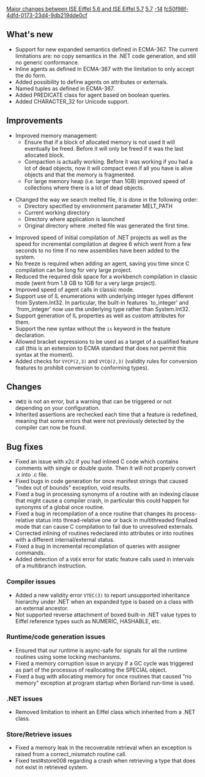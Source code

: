 [[Property:title|Major changes between ISE Eiffel 5.6 and ISE Eiffel 5.7]]
[[Property:link_title|5.7]]
[[Property:weight|-14]]
[[Property:uuid|fc50f98f-4dfd-0173-23d4-9db219dde0cf]]
==What's new==

{{seealso|[[Differences between standard ECMA-367 and Eiffel Software implementation|Differences between standard ECMA-367 and Eiffel Software implementation]] }}
* Support for new expanded semantics defined in ECMA-367. The current limitations are: no copy semantics in the .NET code generation, and still no generic conformance.
* Inline agents as defined in ECMA-367 with the limitation to only accept the do form.
* Added possibility to define agents on attributes or externals.
* Named tuples as defined in ECMA-367.
* Added <eiffel>PREDICATE</eiffel> class for agent based on boolean queries.
* Added <eiffel>CHARACTER_32</eiffel> for Unicode support.

==Improvements==
* Improved memory management: 
** Ensure that if a block of allocated memory is not used it will eventually be freed. Before it will only be freed if it was the last allocated block.
** Compaction is actually working. Before it was working if you had a lot of dead objects, now it will compact even if all you have is alive objects and that the memory is fragmented.
** For large memory heap (i.e. larger than 1GB) improved speed of collections where there is a lot of dead objects.

* Changed the way we search melted file, it is done in the following order: 
** Directory specified by environment parameter MELT_PATH
** Current working directory
** Directory where application is launched
** Original directory where .melted file was generated the first time.

* Improved speed of initial compilation of .NET projects as well as the speed for incremental compilation at degree 6 which went from a few seconds to no time if no new assemblies have been added to the system.
* No freeze is required when adding an agent, saving you time since C compilation can be long for very large project.
* Reduced the required disk space for a workbench compilation in classic mode (went from 1.8 GB to 1GB for a very large project).
* Improved speed of agent calls in classic mode.
* Support use of IL enumerations with underlying integer types different from System.Int32. In particular, the built-in features `to_integer' and `from_integer' now use the underlying type rather than System.Int32.
* Support generation of IL properties as well as custom attributes for them.
* Support the new syntax without the <code>is</code> keyword in the feature declaration.
* Allowed bracket expressions to be used as a target of a qualified feature call (this is an extension to ECMA standard that does not permit this syntax at the moment).
* Added checks for <code>VYCP(2,3)</code> and <code>VYCQ(2,3)</code> (validity rules for conversion features to prohibit conversion to conforming types).

==Changes==
* <code>VWEQ</code> is not an error, but a warning that can be triggered or not depending on your configuration.
* Inherited assertions are rechecked each time that a feature is redefined, meaning that some errors that were not previously detected by the compiler can now be found.

==Bug fixes==
* Fixed an issue with x2c if you had inlined C code which contains comments with single or double quote. Then it will not properly convert .x into .c file.
* Fixed bugs in code generation for once manifest strings that caused "index out of bounds" exception, void results.
* Fixed a bug in processing synonyms of a routine with an indexing clause that might cause a compiler crash, in particular this could happen for synonyms of a global once routine.
* Fixed a bug in recompilation of a once routine that changes its process-relative status into thread-relative one or back in multithreaded finalized mode that can cause C compilation to fail due to unresolved externals.
* Corrected inlining of routines redeclared into attributes or into routines with a different internal/external status.
* Fixed a bug in incremental recompilation of queries with assigner commands.
* Added detection of a <code>VUEX</code> error for static feature calls used in intervals of a multibranch instruction.

===Compiler issues===
* Added a new validity error <code>VTEC(3)</code> to report unsupported inheritance hierarchy under .NET when an expanded type is based on a class with an external ancestor.
* Not supported reverse attachment of boxed built-in .NET value types to Eiffel reference types such as <eiffel>NUMERIC</eiffel>, <eiffel>HASHABLE</eiffel>, etc.

===Runtime/code generation issues===
* Ensured that our runtime is async-safe for signals for all the runtime routines using some locking mechanisms.
* Fixed a memory corruption issue in <eiffel>arycpy</eiffel> if a GC cycle was triggered as part of the processus of reallocating the SPECIAL object.
* Fixed a bug with allocating memory for once routines that caused "no memory" exception at program startup when Borland run-time is used.

===.NET issues===
* Removed limitation to inherit an Eiffel class which inherited from a .NET class.

===Store/Retrieve issues===
* Fixed a memory leak in the recoverable retrieval when an exception is raised from a <eiffel>correct_mismatch</eiffel> routine call.
* Fixed test#store008 regarding a crash when retrieving a type that does not exist in retrieved system.




